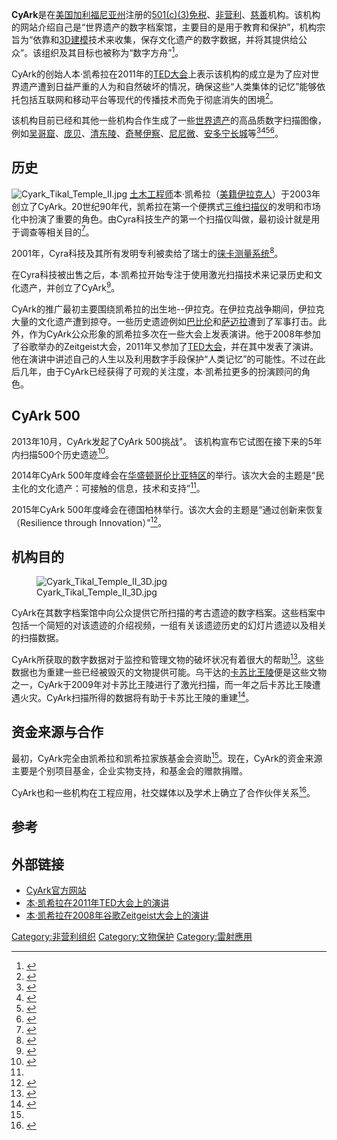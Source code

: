 {{TA
|G1=IT
|1=zh-tw:數位;zh-hk:數碼;zh-cn:数字;
|2=zh-tw:行動平台;zh-hk:流動平台;zh-cn:移动平台;
|3=zh-tw:影片;zh-cn:视频;
}}
{{Infobox organization
| name          = CyArk
| native_name   =
| image         = [[Image:Cyark_logo.png|250px]]
| image_size    =
| alt           =
| caption       =
| map           =
| map_size      =
| map_alt       =
| map_caption   =
| map2          =
| map2_size     =
| map2_alt      =
| map2_caption  =
| abbreviation  =
| motto         =
| predecessor   =
| merged        =
| successor     =
| formation     = 2003年 <!-- e.g. use {{start date|YYYY|MM|DD|df=y}} -->
| founder       = 本·凯希拉
| extinction    =  <!-- e.g. use {{end date and age|YYYY|MM|DD}} -->
| merger        =
| type          =
| tax_id        =  <!-- or | vat_id = (for non-profit org) -->
| registration_id =  <!-- for non-profit org -->
| status        =
| purpose       = 依靠现代数字技术来保护世界遗产
| headquarters  = [[奥克兰_(加利福尼亚州)|奥克兰 (加利福尼亚州)]]
| location      =
| coords        =  <!-- {{coord|LAT|LON|display=inline,title}} -->
| region        =
| services      =
| products      = CyArk 3D遗产档案
| methods       = {{link-en|激光扫描|laser scanning}}、[[三维模型|数字建模]]
| fields        =
| membership    =
| language      =
| owner         =  <!-- or | owners = -->
| sec_gen       =
| leader_title  =
| leader_name   =
| leader_title2 =
| leader_name2  =
| leader_title3 =
| leader_name3  =
| leader_title4 =
| leader_name4  =
| board_of_directors =
| key_people    =
| main_organ    =
| parent_organization =
| subsidiaries  =
| secessions    =
| affiliations  =
| budget        =
| revenue       =
| disbursements =
| expenses      =
| endowment     =
| staff         =
| volunteers    =
| slogan        =
| mission       = 
| website       = {{url|cyark.org}}
| remarks       =
| formerly      =
| footnotes     =
}}

'''CyArk'''是在[[美国|美国]][[加利福尼亚州|加利福尼亚州]]注册的[[501(c)(3)|501(c)(3)]][[免税|免税]]、[[非营利|非营利]]、[[慈善|慈善]]机构。该机构的网站介绍自己是“世界遗产的数字档案馆，主要目的是用于教育和保护”，机构宗旨为“依靠{{link-en|激光扫描|laser scanning}}和[[三维模型|3D建模]]技术来收集，保存文化遗产的数字数据，并将其提供给公众”。该组织及其目标也被称为“数字方舟”<ref>{{cite news|title=Cyark项目：为文明古迹打造“数字方舟”|url=http://www.chla.com.cn/htm/2013/1029/189505.html|accessdate=2018-02-01|work=北京晨报|date=2013-10-29|archive-url=https://web.archive.org/web/20180313112043/http://www.chla.com.cn/htm/2013/1029/189505.html|archive-date=2018-03-13|dead-url=yes}}</ref>。

CyArk的创始人本·凯希拉在2011年的[[TED大会|TED大会]]上表示该机构的成立是为了应对世界遗产遭到日益严重的人为和自然破坏的情况，确保这些“人类集体的记忆”能够依托包括互联网和移动平台等现代的传播技术而免于彻底消失的困境<ref>{{Cite web |url=http://www.ted.com/talks/ben_kacyra_ancient_wonders_captured_in_3d.html |title=Video of Ben Kacyra's speech at the TED 2011 conference |accessdate=2015-11-05 |archive-date=2014-02-19 |archive-url=https://web.archive.org/web/20140219011816/http://www.ted.com/talks/ben_kacyra_ancient_wonders_captured_in_3d.html |dead-url=no }}</ref>。

该机构目前已经和其他一些机构合作生成了一些[[世界遗产|世界遗产]]的高品质数字扫描图像，例如[[吴哥窟|吴哥窟]]、[[庞贝|庞贝]]、[[清东陵|清东陵]]、[[奇琴伊察|奇琴伊察]]、[[尼尼微|尼尼微]]、[[安多宁长城|安多宁长城]]等<ref name = "jbrown">{{Cite news
| issue = March
| last = Brown
| first = John
| author2 = Elizabeth Lee
| title = Ancient History Meets New Technology
| work = Professional Surveyor Magazine
| accessdate = 2014-10-11
| date = 2008
| url = http://archives.profsurv.com/magazine/article.aspx?i=2083
| language = en
| archive-date = 2014-10-16
| archive-url = https://web.archive.org/web/20141016165355/http://archives.profsurv.com/magazine/article.aspx?i=2083
| dead-url = no
}}</ref><ref name = "elee">{{Cite news
| volume = Volume 7
| issue = No. 7
| pages = 10–19
| last = Lee
| first = Elizabeth
| title = Scanning Rushmore - Digitizing the Legacy
| work = The American Surveyor
| accessdate = 2014-10-11
| date = October 2010
| url = http://www.amerisurv.com/emag/2010/Vol7No7/
| language = en
| archive-date = 2016-03-03
| archive-url = https://web.archive.org/web/20160303233300/http://www.amerisurv.com/emag/2010/Vol7No7/
| dead-url = no
}}</ref><ref name = "luccio">{{Cite news
| issue = July
| last = Luccio
| first = Matteo
| title = Surveying Cultural Heritage
| work = Professional Surveyor Magazine
| accessdate = 2014-10-11
| date = 2013
| url = http://archives.profsurv.com/magazine/article.aspx?i=71361
| archive-date = 2014-10-16
| archive-url = https://web.archive.org/web/20141016165358/http://archives.profsurv.com/magazine/article.aspx?i=71361
| dead-url = no
}}</ref><ref>{{Cite web
| title = CyArk Projects
| work = CyArk
| accessdate = 2014-10-11
| url = http://cyark.org/projects/
| language = en
| archive-date = 2014-10-09
| archive-url = https://web.archive.org/web/20141009110118/http://www.cyark.org/projects
| dead-url = no
}}</ref>。

==历史==
[[Image:Cyark_Tikal_Temple_II.jpg|thumb]]
[[土木工程师|土木工程师]]本·凯希拉（[[美籍|美籍]][[伊拉克人|伊拉克人]]）于2003年创立了CyArk。20世纪90年代，凯希拉在第一个便携式[[三维扫描仪|三维扫描仪]]的发明和市场化中扮演了重要的角色。由Cyra科技生产的第一个扫描仪叫做{{link-en|Cyrax|Cyrax (HDS system)}}，最初设计就是用于调查等相关目的<ref name = "abate">{{Cite news
| last = Abate
| first = Tom
| title = Laser mapping tool traces ancient sites - Device made for contractors helps archaeologists create first-ever digital blueprints
| work = SFGate - Innovations
| accessdate = 2014-10-11
| date = 2007-07-22
| url = http://www.sfgate.com/business/article/INNOVATIONS-Laser-mapping-tool-traces-ancient-2579950.php
| language = en
| archive-date = 2014-10-17
| archive-url = https://web.archive.org/web/20141017195711/http://www.sfgate.com/business/article/INNOVATIONS-Laser-mapping-tool-traces-ancient-2579950.php
| dead-url = no
}}</ref>。

2001年，Cyra科技及其所有发明专利被卖给了瑞士的[[徕卡测量系统|徕卡测量系统]]<ref>{{Cite web
| title = History
| work = Leica Geosystems
| accessdate = 2014-10-11
| url = http://www.leica-geosystems.com/en/History_834.htm
| language = en
| archive-date = 2014-10-18
| archive-url = https://web.archive.org/web/20141018124349/http://www.leica-geosystems.com/en/History_834.htm
| dead-url = no
}}</ref>。

在Cyra科技被出售之后，本·凯希拉开始专注于使用激光扫描技术来记录历史和文化遗产，并创立了CyArk<ref name = "eapowell">{{Cite news
| volume = Volume 62
| issue = No 3
| last = Powell
| first = Eric A
| title = The Past in High-Def
| work = Archaeology Magazine
| accessdate = 2014-10-11
| date = May–June 2009
| url = http://archive.archaeology.org/0905/etc/high_def.html
| language = en
| archive-date = 2014-07-18
| archive-url = https://web.archive.org/web/20140718135410/http://archive.archaeology.org/0905/etc/high_def.html
| dead-url = no
}}</ref>。

CyArk的推广最初主要围绕凯希拉的出生地--伊拉克。在伊拉克战争期间，伊拉克大量的文化遗产遭到掠夺。一些历史遗迹例如[[巴比伦|巴比伦]]和[[萨迈拉|萨迈拉]]遭到了军事打击。此外，作为CyArk公众形象的凯希拉多次在一些大会上发表演讲。他于2008年参加了谷歌举办的Zeitgeist大会，2011年又参加了[[TED大会|TED大会]]，并在其中发表了演讲。他在演讲中讲述自己的人生以及利用数字手段保护“人类记忆”的可能性。不过在此后几年，由于CyArk已经获得了可观的关注度，本·凯希拉更多的扮演顾问的角色。

==CyArk 500==
2013年10月，CyArk发起了CyArk 500挑战"。 该机构宣布它试图在接下来的5年内扫描500个历史遗迹<ref name = "cyark2014">{{Cite web
| title = CyArk 500 Annual Summit 2014
| language = en
| work = Digital meets Culture
| accessdate = 2014-10-09
| date = 2014-10-07
| url = http://www.digitalmeetsculture.net/article/cyark-500-annual-summit-2014/
| archive-date = 2014-10-01
| archive-url = https://web.archive.org/web/20141001040856/http://www.digitalmeetsculture.net/article/cyark-500-annual-summit-2014/
| dead-url = no
}}</ref>。

2014年CyArk 500年度峰会在[[华盛顿哥伦比亚特区|华盛顿哥伦比亚特区]]的{{link-en|国家档案馆|National Archives Building}}举行。该次大会的主题是“民主化的文化遗产：可接触的信息，技术和支持”<ref name = "cyark2014" />。

2015年CyArk 500年度峰会在德国柏林举行。该次大会的主题是“通过创新来恢复（Resilience through Innovation）”<ref>{{cite web |author= |date= |title=CyArk 500 Annual Summit 2015 |publisher=CyArk |accessdate=2015-11-08 |archivedate=2015-11-08 |deadurl=yes |archiveurl=https://web.archive.org/web/20151108102828/http://archive.cyark.org/500_2015/ |url=http://archive.cyark.org/500_2015/ }}</ref>。

==机构目的==
[[Image:Cyark_Tikal_Temple_II_3D.jpg|thumb]]

CyArk在其数字档案馆中向公众提供它所扫描的考古遗迹的数字档案。这些档案中包括一个简短的对该遗迹的介绍视频，一组有关该遗迹历史的幻灯片遗迹以及相关的扫描数据。

CyArk所获取的数字数据对于监控和管理文物的破坏状况有着很大的帮助<ref>{{cite web|author=|date=2015-04-08|title=National Geographic Oct 2010|publisher=|accessdate=2015-11-08|archivedate=2015-11-08|deadurl=yes|archiveurl=https://web.archive.org/web/20151108105529/http://documents.mx/documents/national-geographic-oct-2010.html|url=http://documents.mx/documents/national-geographic-oct-2010.html}}</ref>。这些数据也为重建一些已经被毁灭的文物提供可能。乌干达的[[卡苏比王陵|卡苏比王陵]]便是这些文物之一，CyArk于2009年对卡苏比王陵进行了激光扫描，而一年之后卡苏比王陵遭遇火灾。CyArk扫描所得的数据将有助于卡苏比王陵的重建<ref>{{Cite web
| last = Preston
| first = Elizabeth
| title = The Big Idea - Laser Preservation
| work = National Geographic Magazine
| accessdate = 2014-10-11
| date = December 2011
| url = http://ngm.nationalgeographic.com/big-idea/15/laser-preservation
| archive-date = 2014-10-14
| archive-url = https://web.archive.org/web/20141014035953/http://ngm.nationalgeographic.com/big-idea/15/laser-preservation
| dead-url = no
}}</ref>。

==资金来源与合作==
最初，CyArk完全由凯希拉和凯希拉家族基金会资助<ref name = "abate"/>。现在，CyArk的资金来源主要是个别项目基金，企业实物支持，和基金会的赠款捐赠。

CyArk也和一些机构在工程应用，社交媒体以及学术上确立了合作伙伴关系<ref>{{cite web |url=http://www.cyark.org/about/partners/ |language=en |title=Cyark Partners |publisher=cyark.org |date= |accessdate=2015-11-06 |archive-date=2015-11-16 |archive-url=https://web.archive.org/web/20151116041137/http://www.cyark.org/about/partners |dead-url=no }}</ref>。

==参考==
{{Reflist|2}}

==外部链接==
{{commons category}}
*[https://web.archive.org/web/20140730011542/http://archive.cyark.org/ CyArk官方网站]
*[http://www.ted.com/talks/ben_kacyra_ancient_wonders_captured_in_3d.html 本·凯希拉在2011年TED大会上的演讲]{{Wayback|url=http://www.ted.com/talks/ben_kacyra_ancient_wonders_captured_in_3d.html |date=20140219011816 }}
*[http://www.youtube.com/watch?v=sD7XUwxAuEw 本·凯希拉在2008年谷歌Zeitgeist大会上的演讲]{{Wayback|url=http://www.youtube.com/watch?v=sD7XUwxAuEw |date=20160313233358 }}

[[Category:非营利组织|Category:非营利组织]]
[[Category:文物保护|Category:文物保护]]
[[Category:雷射應用|Category:雷射應用]]